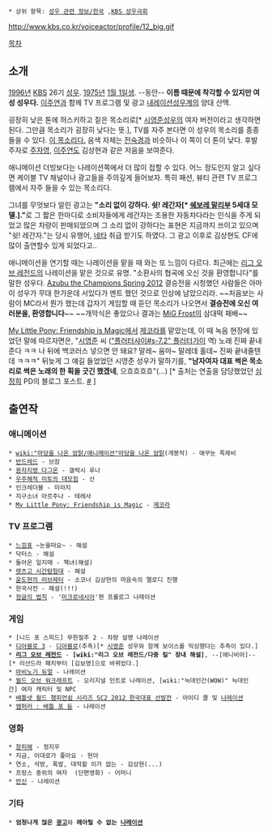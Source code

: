  * 상위 항목: [[성우 관련 정보/한국]] ,[[KBS 성우극회]]

http://www.kbs.co.kr/voiceactor/profile/12_big.gif

[[목차]]

== 소개 ==
[[1996년]] [[한국방송공사|KBS]] 26기 [[성우]]. [[1975년]] [[1월 1일]]생. --동안-- '''이름 때문에 착각할 수 있지만 여성 성우다.''' [[이주연]]과 함께 TV 프로그램 및 광고 [[내레이션]]성우계의 양대 산맥.

굉장히 낮은 톤에 허스키하고 짙은 목소리로[* [[시영준]]성우의 여자 버전이라고 생각하면 된다. 그만큼 목소리가 굉장히 낮다는 뜻.], TV를 자주 본다면 이 성우의 목소리를 종종 들을 수 있다. [http://korea815.co.kr/gnuboard4/bbs/board.php?bo_table=f_artist&wr_id=4&page=5 이 목소리다.] 음색 자체는 [[전숙경]]과 비슷하나 이 쪽이 더 톤이 낮다. 후발주자로 [[주자영]], [[이주연]]도 김상현과 같은 저음을 보여준다.

애니메이션 더빙보다는 나레이션쪽에서 더 많이 접할 수 있다. 어느 정도인지 알고 싶다면 케이블 TV 채널이나 광고들을 주의깊게 들어보자. 특히 패션, 뷰티 관련 TV 프로그램에서 자주 들을 수 있는 목소리다.

그녀를 무엇보다 알린 광고는 '''"소리 없이 강하다. 쉿! 레간자[* [[쉐보레 말리부]] 5세대 모델.]."'''로 그 짧은 한마디로 소비자들에게 레간자는 조용한 자동차다라는 인식을 주게 되었고 많은 차량이 판매되었으며 그 소리 없이 강하다는 표현은 지금까지 쓰이고  있으며 "쉿! 레간자."는 당시 유행어, [[네타]] 취급 받기도 하였다. 그 광고 이후로 김상현도 CF에 많이 출연할수 있게 되었다고..

애니메이션을 연기할 때는 나레이션을 맡을 때 와는 또 느낌이 다르다. 최근에는 [[리그 오브 레전드]]의 나레이션을 맡은 것으로 유명. "소환사의 협곡에 오신 것을 환영합니다"를 말한 성우다. [[Azubu the Champions Spring 2012]] 결승전을 시청했던 사람들은 아마 이 성우가 무대 한가운데 서있다가 멘트 했던 것으로 인상에 남았으리라. ~~처음보는 사람이 MC라서 뭔가 했는데 갑자기 게임할 때 듣던 목소리가 나오면서 '''결승전에 오신 여러분을, 환영합니다'''~~ ~~개막식은 좋았으나 결과는 [[CJ 엔투스 프로스트|MiG Frost]]의 삼대떡 패배~~

[[My Little Pony: Friendship is Magic]]에서 [[제코라]]를 맡았는데, 이 때 녹음 현장에 있었던 말에 따르자면은, "[[시영준]] 씨 ([["플러터샤이#s-7.2" 플러터가이]] 역) 노래 진짜 끝내준다 ㅋㅋ 나 뒤에 백코러스 넣으면 안 돼요? 말레~ 움마~ 말레데 홀데~ 진짜 끝내줄텐데 ㅋㅋㅋ" 뒤늦게 그 얘길 들었었던 시영준 성우가 말하기를, '''"남자여자 대표 썩은 목소리로 썩은 노래의 한 획을 긋긴 했겠네''', 으흐흐흐흐"(...) [* 출처는 연출을 담당했었던 [[심정희]] PD의 블로그 포스트. [http://blog.naver.com/simnyang99/220028765466 #] ]
== 출연작 ==
=== 애니메이션 ===
 * [[wiki:"마당을 나온 암탉/애니메이션"마당을 나온 암탉]](개봉작) - 애꾸눈 족제비
 * [[반드레드]] - 브잠
 * [[용자지령 다그온]] - 갤럭시 루나
 * [[우주해적 미토의 대모험]] - 신
 * 인크레더블 - 미라지
 * 지구소녀 아르주나 - 테레사
 * [[My Little Pony: Friendship is Magic]] - [[제코라]]

=== TV 프로그램 ===
 * [[느낌표]] ~눈을떠요~ - 해설
 * 닥터스 - 해설
 * 돌아온 일지매 - 책녀(해설)
 * [[렛츠고 시간탐험대]] - 해설
 * [[윤도현의 러브레터]] - 소코너 김상현의 마음속의 멜로디 진행
 * 한국사전 - 해설(!!!)
 * [[정글의 법칙]] - '[[미크로네시아]]'편 프롤로그 나레이션
=== 게임 ===
 * [니드 포 스피드] 무한질주 2 - 차량 설명 나레이션
 * [[디아블로 3]] - [[디아블로(디아블로 시리즈)|디아블로]](추측)[* [[시영준]] 성우와 함께 보이스를 믹싱했다는 추측이 있다.]
 * '''[[리그 오브 레전드]]''' - '''[wiki:"리그 오브 레전드/다중 킬" 장내 해설]''', --[애니비아]--[* 리산드라 패치부터 [김보영]으로 바뀌었다.]
 * [[마비노기 듀얼]] - 나레이션
 * [[월드 오브 워크래프트]] - 오리지널 인트로 나레이션, [wiki:"늑대인간(WOW)" 늑대인간] 여자 캐릭터 및 NPC
 * [[배틀넷 월드 챔피언쉽 시리즈 SC2 2012 한국대표 선발전]] - 아이디 콜 및 [[나레이션]]
 * [[엠퍼러 : 배틀 포 듄]] - 나레이션

=== 영화 ===
 * [[창피해]] - 정지우
 * 지금, 이대로가 좋아요 - 현아
 * 연소, 석방, 폭발, 대적할 이가 없는 - 김상현(...)
 * 프랑스 중위의 여자  (단편영화) - 어머니
 * [[만신]] - 나레이션
=== 기타 ===
 * '''엄청나게 많은 [[광고]]'''와 '''헤아릴 수 없는 [[나레이션]]'''
